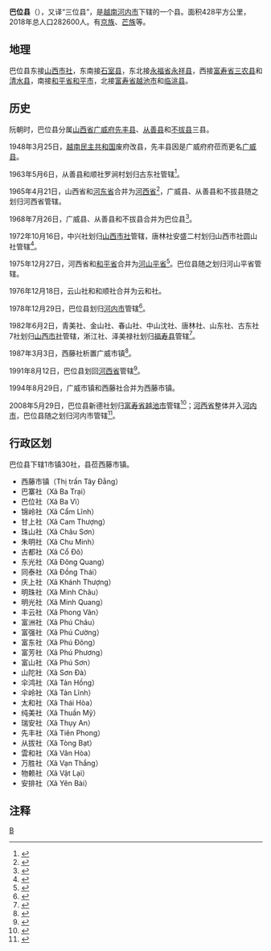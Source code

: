 {{Infobox Settlement
|name                   = 巴位县
|settlement_type        = 县
|official_name          = 
|other_name             = 
|native_name            = {{lang|vi|Huyện Ba Vì}}
|nickname               = 
|motto                  = 
|image_skyline          = Vuon QG Ba Vi.JPG
|imagesize              = 
|image_caption          = 
|image_flag             = 
|flag_size              = 
|image_seal             = 
|seal_size              = 
|image_shield           = 
|shield_size            = 
|image_blank_emblem     = 
|blank_emblem_size      = 
|image_map              = {{Infobox mapframe|frame-width=250|zoom=09}}
|mapsize                = 
|map_caption            = 
|image_map1             = Bản đồ Hà Nội.png
|mapsize1               = 
|map_caption1           = 巴位县在河内市的位置
|pushpin_map            = Vietnam
|pushpin_label_position = bottom
|pushpin_map_caption    = 巴位县在越南的位置
|pushpin_map1           = 
|pushpin_label_position1= 
|pushpin_map_caption1   = 
|subdivision_type       = 国家
|subdivision_name       = {{flag|Vietnam}}
|subdivision_type1      = [[越南行政区划|直辖市]]
|subdivision_name1      = [[河内市|河内市]]
|subdivision_type2      = 行政区划
|subdivision_name2      = 1市镇30社
|subdivision_type3      = 
|subdivision_name3      = 
|seat_type              = 县莅
|seat                   = {{link-vi|西藤市镇|Tây Đằng}}
|government_type        = 
|leader_title           = 
|leader_name            = 
|leader_title1          = 
|leader_name1           = 
|established_title      = 
|established_date       = 
|area_magnitude         = 
|unit_pref              = 
|area_footnotes         = 
|area_total_km2         = 428
|area_land_km2          = 
|area_water_km2         = 
|area_water_percent     = 
|area_urban_km2         = 
|area_metro_km2         = 
|population_as_of       = 2018年
|population_footnotes   = 
|population_note        = 
|population_total       = 282600
|population_density_km2 = auto
|population_metro             = 
|population_density_metro_km2 = 
|population_urban             = 
|population_density_urban_km2 = 
|timezone               = [[越南标准时间|越南标准时间]]
|utc_offset             = +7
|elevation_footnotes    = 
|elevation_m            = 
|coor_type              = 
|coordinates            = 
|postal_code_type       = 
|postal_code            = 
|area_code              = 
|website                = [https://bavi.hanoi.gov.vn 巴位县电子信息门户网站]
|footnotes              = 
}}
'''巴位县'''（{{vie|v='''Huyện Ba Vì'''|hn=縣𠀧位}}），又译“三位县”，是[[越南|越南]][[河内市|河内市]]下辖的一个县。面积428平方公里，2018年总人口282600人。有[[京族|京族]]、[[芒族|芒族]]等。

==地理==
巴位县东接[[山西市社|山西市社]]，东南接[[石室县|石室县]]，东北接[[永福省|永福省]][[永祥县|永祥县]]，西接[[富寿省|富寿省]][[三农县|三农县]]和[[清水县_(越南)|清水县]]，南接[[和平省|和平省]][[和平市|和平市]]，北接[[富寿省|富寿省]][[越池市|越池市]]和[[临洮县_(越南)|临洮县]]。

==历史==
阮朝时，巴位县分属[[山西省_(越南)|山西省]][[广威府|广威府]][[先丰县|先丰县]]、[[从善县|从善县]]和[[不拔县|不拔县]]三县。

1948年3月25日，[[越南民主共和国|越南民主共和国]]废府改县，先丰县因是广威府府莅而更名[[广威县|广威县]]。

1963年5月6日，从善县和顺社罗涧村划归古东社管辖<ref>{{Cite web |url=https://thuvienphapluat.vn/van-ban/Bo-may-hanh-chinh/Quyet-dinh-69-NV-sat-nhap-thon-La-gian-thuoc-xa-Hoa-thuan-huyen-Tung-thien-vao-xa-Co-dong-cung-huyen-trong-tinh-Son-tay/19098/noi-dung.aspx |title=Quyết định 69-NV năm 1963 về việc sát nhập thôn La-gián thuộc xã Hòa-thuận, huyện Tùng-thiện vào xã Cô-đông cùng huyện trong tỉnh Sơn-tây do Bộ trưởng Bộ Nội vụ ban hành |access-date=2020-02-19 |archive-date=2020-04-02 |archive-url=https://web.archive.org/web/20200402045450/https://thuvienphapluat.vn/van-ban/Bo-may-hanh-chinh/Quyet-dinh-69-NV-sat-nhap-thon-La-gian-thuoc-xa-Hoa-thuan-huyen-Tung-thien-vao-xa-Co-dong-cung-huyen-trong-tinh-Son-tay/19098/noi-dung.aspx |dead-url=no }}</ref>。

1965年4月21日，山西省和[[河东省|河东省]]合并为[[河西省_(越南)|河西省]]<ref>{{Cite web |url=https://thuvienphapluat.vn/van-ban/Bo-may-hanh-chinh/Quyet-dinh-103-NQ-TVQH-phe-chuan-thanh-lap-tinh-Bac-Thai-Nam-Ha-Ha-Tay-sap-nhap-xa-An-Hoa-Thach-That-Son-Tay-vao-xa-Tien-xuan-Luong-Son-Hoa-Binh-17889.aspx |title=Quyết định 103-NQ-TVQH năm 1965 về việc phê chuẩn việc thành lập các tỉnh Bắc Thái, Nam Hà, Hà Tây và việc sáp nhập xã An Hòa thuộc huyện Thạch Thất, tỉnh Sơn Tây (cũ) vào xã Tiến Xuân thuộc huyện Lương Sơn, tỉnh Hòa Bình do Ủy ban thường vụ Quốc hội ban hành |access-date=2020-02-19 |archive-date=2017-08-31 |archive-url=https://web.archive.org/web/20170831000745/https://thuvienphapluat.vn/van-ban/Bo-may-hanh-chinh/Quyet-dinh-103-NQ-TVQH-phe-chuan-thanh-lap-tinh-Bac-Thai-Nam-Ha-Ha-Tay-sap-nhap-xa-An-Hoa-Thach-That-Son-Tay-vao-xa-Tien-xuan-Luong-Son-Hoa-Binh-17889.aspx |dead-url=no }}</ref>，广威县、从善县和不拔县随之划归河西省管辖。

1968年7月26日，广威县、从善县和不拔县合并为巴位县<ref>{{Cite web |url=https://thuvienphapluat.vn/van-ban/Bo-may-hanh-chinh/Quyet-dinh-120-CP-hop-nhat-cac-huyen-Quang-Oai-Bat-Bat-va-Tung-Thien-thuoc-tinh-Ha-Tay-thanh-huyen-Ba-Vi-18342.aspx |title=Quyết định 120-CP năm 1968 về việc hợp nhất các huyện Quảng Oai, Bất Bạt và Tùng Thiện thuộc tỉnh Hà Tây thành một huyện lấy tên là huyện Ba Vì do Hội đồng Chính phủ ban hành |access-date=2020-02-19 |archive-date=2017-09-14 |archive-url=https://web.archive.org/web/20170914173206/https://thuvienphapluat.vn/van-ban/Bo-may-hanh-chinh/Quyet-dinh-120-CP-hop-nhat-cac-huyen-Quang-Oai-Bat-Bat-va-Tung-Thien-thuoc-tinh-Ha-Tay-thanh-huyen-Ba-Vi-18342.aspx |dead-url=no }}</ref>。

1972年10月16日，中兴社划归[[山西市社|山西市社]]管辖，唐林社安盛二村划归山西市社圆山社管辖<ref>{{Cite web |url=https://thuvienphapluat.vn/van-ban/Bo-may-hanh-chinh/Quyet-dinh-50-BT-sap-nhap-xa-Trung-Hung-va-thon-Yen-Thinh-II-xa-Duong-Lam-huyen-Ba-Vi-vao-thi-xa-Son-Tay-tinh-Ha-Tay-19055.aspx |title=Quyết định 50-BT năm 1972 về việc sáp nhập xã Trung Hưng và thôn Yên Thịnh II thuộc xã Đường Lâm, huyện Ba Vì vào thị xã Sơn Tây thuộc tỉnh Hà Tây do Bộ trưởng Phủ Thủ tướng ban hành |access-date=2020-02-19 |archive-date=2020-04-02 |archive-url=https://web.archive.org/web/20200402045355/https://thuvienphapluat.vn/van-ban/Bo-may-hanh-chinh/Quyet-dinh-50-BT-sap-nhap-xa-Trung-Hung-va-thon-Yen-Thinh-II-xa-Duong-Lam-huyen-Ba-Vi-vao-thi-xa-Son-Tay-tinh-Ha-Tay-19055.aspx |dead-url=no }}</ref>。

1975年12月27日，河西省和[[和平省|和平省]]合并为[[河山平省|河山平省]]<ref>{{Cite web |url=https://thuvienphapluat.vn/van-ban/Bo-may-hanh-chinh/Nghi-quyet-hop-nhat-mot-so-tinh/42732/noi-dung.aspx |title=Nghị quyết về việc hợp nhất một số tỉnh do Quốc hội ban hành |access-date=2020-02-19 |archive-date=2017-09-03 |archive-url=https://web.archive.org/web/20170903080346/https://thuvienphapluat.vn/van-ban/Bo-may-hanh-chinh/Nghi-quyet-hop-nhat-mot-so-tinh/42732/noi-dung.aspx |dead-url=no }}</ref>。巴位县随之划归河山平省管辖。

1976年12月18日，云山社和和顺社合并为云和社。

1978年12月29日，巴位县划归[[河内市|河内市]]管辖<ref>{{Cite web |url=https://thuvienphapluat.vn/van-ban/Bo-may-hanh-chinh/Nghi-quyet-phe-chuan-viec-phan-vach-lai-dia-gioi-thanh-pho-Ha-Noi-TPHCM-cac-tinh-Ha-Son-Binh-Vinh-Phu-Cao-Lang-Bac-Thai-Quang-Ninh-va-Dong-Nai/42744/noi-dung.aspx |title=Nghị quyết về việc phê chuẩn việc phân vạch lại địa giới thành phố Hà Nội, thành phố Hồ Chí Minh, các tỉnh Hà Sơn Bình, Vĩnh Phú, Cao Lạng, Bắc Thái, Quảng Ninh và Đồng Nai do Quốc hội ban hành |access-date=2020-01-30 |archive-date=2020-04-01 |archive-url=https://web.archive.org/web/20200401095438/https://thuvienphapluat.vn/van-ban/Bo-may-hanh-chinh/Nghi-quyet-phe-chuan-viec-phan-vach-lai-dia-gioi-thanh-pho-Ha-Noi-TPHCM-cac-tinh-Ha-Son-Binh-Vinh-Phu-Cao-Lang-Bac-Thai-Quang-Ninh-va-Dong-Nai/42744/noi-dung.aspx |dead-url=no }}</ref>。

1982年6月2日，青美社、金山社、春山社、中山沈社、唐林社、山东社、古东社7社划归[[山西市社|山西市社]]管辖，淅江社、泽美禄社划归[[福寿县|福寿县]]管辖<ref>{{Cite web |url=https://thuvienphapluat.vn/van-ban/Bo-may-hanh-chinh/Quyet-dinh-101-HDBT-phan-vach-dia-gioi-thi-xa-Son-Tay-huyen-Ba-Vi-huyen-Phuc-Tho-thanh-pho-Ha-Noi-44066.aspx |title=Quyết định 101-HĐBT năm 1982 về việc phân vạch địa giới thị xã Sơn Tây, huyện Ba Vì và huyện Phúc Thọ thuộc thành phố Hà Nội do Hội đồng Bộ trưởng ban hành |access-date=2020-02-19 |archive-date=2020-04-02 |archive-url=https://web.archive.org/web/20200402045411/https://thuvienphapluat.vn/van-ban/Bo-may-hanh-chinh/Quyet-dinh-101-HDBT-phan-vach-dia-gioi-thi-xa-Son-Tay-huyen-Ba-Vi-huyen-Phuc-Tho-thanh-pho-Ha-Noi-44066.aspx |dead-url=no }}</ref>。

1987年3月3日，西藤社析置广威市镇<ref>{{Cite web |url=https://thuvienphapluat.vn/van-ban/Bo-may-hanh-chinh/Quyet-dinh-45-HDDBT-thanh-lap-thi-tran-cua-cac-huyen-ba-vi-soc-son-thanh-pho-ha-noi-37299.aspx |title=Quyết định 45-HDDBT năm 1987 thành lập thị trấn của các huyện ba vì và sóc sơn thuộc thành phố hà nội do Hội đồng Bộ trưởng ban hành |access-date=2020-02-19 |archive-date=2020-04-02 |archive-url=https://web.archive.org/web/20200402045450/https://thuvienphapluat.vn/van-ban/Bo-may-hanh-chinh/Quyet-dinh-45-HDDBT-thanh-lap-thi-tran-cua-cac-huyen-ba-vi-soc-son-thanh-pho-ha-noi-37299.aspx |dead-url=no }}</ref>。

1991年8月12日，巴位县划回[[河西省_(越南)|河西省]]管辖<ref>{{Cite web |url=https://thuvienphapluat.vn/van-ban/Bo-may-hanh-chinh/Nghi-quyet-dieu-chinh-dia-gioi-hanh-chinh-mot-so-tinh-thanh-pho-truc-thuoc-Trung-uong-42808.aspx |title=Nghị quyết về việc điều chỉnh địa giới hành chính một số tỉnh, thành phố trực thuộc Trung ương do Quốc hội ban hành |access-date=2020-02-19 |archive-date=2020-04-22 |archive-url=https://web.archive.org/web/20200422032413/https://thuvienphapluat.vn/van-ban/Bo-may-hanh-chinh/Nghi-quyet-dieu-chinh-dia-gioi-hanh-chinh-mot-so-tinh-thanh-pho-truc-thuoc-Trung-uong-42808.aspx |dead-url=no }}</ref>。

1994年8月29日，广威市镇和西藤社合并为西藤市镇。

2008年5月29日，巴位县新德社划归[[富寿省|富寿省]][[越池市|越池市]]管辖<ref>{{Cite web |url=https://thuvienphapluat.vn/van-ban/Bat-dong-san/Nghi-quyet-14-2008-QH12-dieu-chinh-dia-gioi-hanh-chinh-giua-tinh-Ha-Tay-va-tinh-Phu-Tho-giua-tinh-Binh-Phuoc-va-tinh-Dong-Nai-68075.aspx |title=Nghị quyết số 14/2008/QH12 về việc điều chỉnh địa giới hành chính giữa tỉnh Hà Tây và tỉnh Phú Thọ, giữa tỉnh Bình Phước và tỉnh Đồng Nai do Quốc hội ban hành |access-date=2020-02-19 |archive-date=2020-04-01 |archive-url=https://web.archive.org/web/20200401172413/https://thuvienphapluat.vn/van-ban/Bat-dong-san/Nghi-quyet-14-2008-QH12-dieu-chinh-dia-gioi-hanh-chinh-giua-tinh-Ha-Tay-va-tinh-Phu-Tho-giua-tinh-Binh-Phuoc-va-tinh-Dong-Nai-68075.aspx |dead-url=no }}</ref>；[[河西省_(越南)|河西省]]整体并入[[河内市|河内市]]，巴位县随之划归河内市管辖<ref>{{Cite web |url=https://thuvienphapluat.vn/van-ban/Bat-dong-san/Nghi-quyet-15-2008-QH12-dieu-chinh-dia-gioi-hanh-chinh-thanh-pho-Ha-Noi-va-mot-so-tinh-co-lien-quan-68076.aspx |title=Nghị quyết số 15/2008/QH12 về việc điều chỉnh địa giới hành chính thành phố Hà Nội và một số tỉnh có liên quan do Quốc hội ban hành |access-date=2020-02-19 |archive-date=2020-04-01 |archive-url=https://web.archive.org/web/20200401095510/https://thuvienphapluat.vn/van-ban/Bat-dong-san/Nghi-quyet-15-2008-QH12-dieu-chinh-dia-gioi-hanh-chinh-thanh-pho-Ha-Noi-va-mot-so-tinh-co-lien-quan-68076.aspx |dead-url=no }}</ref>。

==行政区划==
巴位县下辖1市镇30社，县莅西藤市镇。
*西藤市镇（Thị trấn Tây Đằng） 
*巴寨社（Xã Ba Trại）
*巴位社（Xã Ba Vì）
*锦岭社（Xã Cẩm Lĩnh）
*甘上社（Xã Cam Thượng）
*珠山社（Xã Châu Sơn）
*朱明社（Xã Chu Minh）
*古都社（Xã Cổ Đô）
*东光社（Xã Đông Quang）
*同泰社（Xã Đồng Thái）
*庆上社（Xã Khánh Thượng）
*明珠社（Xã Minh Châu）
*明光社（Xã Minh Quang）
*丰云社（Xã Phong Vân）
*富洲社（Xã Phú Châu）
*富强社（Xã Phú Cường）
*富东社（Xã Phú Đông）
*富芳社（Xã Phú Phương）
*富山社（Xã Phú Sơn）
*山陀社（Xã Sơn Đà）
*伞鸿社（Xã Tản Hồng）
*伞岭社（Xã Tản Lĩnh）
*太和社（Xã Thái Hòa）
*纯美社（Xã Thuần Mỹ）
*瑞安社（Xã Thụy An）
*先丰社（Xã Tiên Phong）
*从拔社（Xã Tòng Bạt）
*雲和社（Xã Vân Hòa）
*万胜社（Xã Vạn Thắng）
*物赖社（Xã Vật Lại）
*安排社（Xã Yên Bài）

==注释==
{{reflist|2}}
{{河内市行政区划}}
{{越南红河三角洲之县市镇区域划分}}

[[Category:河内市县份|B]]